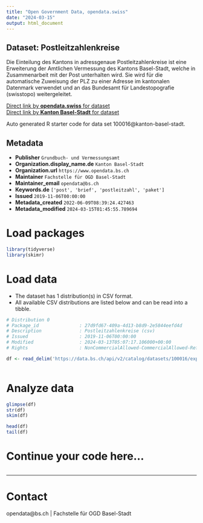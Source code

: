 ```yaml
---
title: "Open Government Data, opendata.swiss"
date: "2024-03-15"
output: html_document
---
```


## Dataset: Postleitzahlenkreise

Die Einteilung des Kantons in adressgenaue Postleitzahlenkreise ist eine Erweiterung der Amtlichen Vermessung des Kantons Basel-Stadt, welche in Zusammenarbeit mit der Post unterhalten wird. Sie wird für die automatische Zuweisung der PLZ zu einer Adresse im kantonalen Datenmark verwendet und an das Bundesamt für Landestopografie (swisstopo) weitergeleitet.

[Direct link by **opendata.swiss** for dataset](https://opendata.swiss/de/dataset/postleitzahlenkreise)<br>
[Direct link by **Kanton Basel-Stadt** for dataset](https://data.bs.ch/explore/dataset/100016/)

Auto generated R starter code for data set 100016@kanton-basel-stadt.

## Metadata

- **Publisher** `Grundbuch- und Vermessungsamt`
- **Organization.display_name.de** `Kanton Basel-Stadt`
- **Organization.url** `https://www.opendata.bs.ch`
- **Maintainer** `Fachstelle für OGD Basel-Stadt`
- **Maintainer_email** `opendata@bs.ch`
- **Keywords.de** `['post', 'brief', 'postleitzahl', 'paket']`
- **Issued** `2019-11-06T00:00:00`
- **Metadata_created** `2022-06-09T08:39:24.427463`
- **Metadata_modified** `2024-03-15T01:45:55.789694`


# Load packages

```r

library(tidyverse)
library(skimr)

```

# Load data

-   The dataset has 1 distribution(s) in CSV format.
-   All available CSV distributions are listed below and can be read into a tibble.

```r

# Distribution 0
# Package_id               : 27d9fd67-409a-4d13-b8d9-2e5844eefd4d
# Description              : Postleitzahlenkreise (csv)
# Issued                   : 2019-11-06T00:00:00
# Modified                 : 2024-03-13T05:07:17.106000+00:00
# Rights                   : NonCommercialAllowed-CommercialAllowed-ReferenceRequired

df <- read_delim('https://data.bs.ch/api/v2/catalog/datasets/100016/exports/csv')



```

# Analyze data

```r

glimpse(df)
str(df)
skim(df)

head(df)
tail(df)

```

# Continue your code here...

```r

```

------------------------------------------------------------------------

# Contact

opendata@bs.ch | Fachstelle für OGD Basel-Stadt
